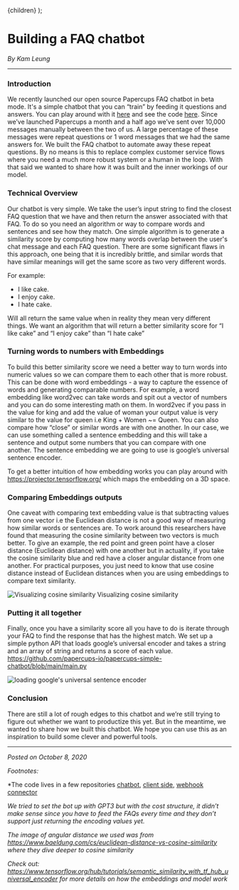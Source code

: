 
  <Layout title="Building a FAQ chatbot">{children}</Layout>
);

# Building a FAQ chatbot

_By Kam Leung_

---

### Introduction

We recently launched our open source Papercups FAQ chatbot in beta mode. It's a simple chatbot that you can “train” by feeding it questions and answers. You can play around with it [here](https://www.papercupsbot.io/bot/demo) and see the code [here](https://github.com/papercups-io/papercups/blob/master/assets/src/components/demo/BotDemo.tsx). Since we’ve launched Papercups a month and a half ago we’ve sent over 10,000 messages manually between the two of us. A large percentage of these messages were repeat questions or 1 word messages that we had the same answers for. We built the FAQ chatbot to automate away these repeat questions. By no means is this to replace complex customer service flows where you need a much more robust system or a human in the loop. With that said we wanted to share how it was built and the inner workings of our model.

### Technical Overview

Our chatbot is very simple. We take the user’s input string to find the closest FAQ question that we have and then return the answer associated with that FAQ. To do so you need an algorithm or way to compare words and sentences and see how they match. One simple algorithm is to generate a similarity score by computing how many words overlap between the user's chat message and each FAQ question. There are some significant flaws in this approach, one being that it is incredibly brittle, and similar words that have similar meanings will get the same score as two very different words.

For example: 

* I like cake.
* I enjoy cake.
* I hate cake.

Will all return the same value when in reality they mean very different things. We want an algorithm that will return a better similarity score for “I like cake” and “I enjoy cake” than “I hate cake”


### Turning words to numbers with Embeddings

To build this better similarity score we need a better way to turn words into numeric values so we can compare them to each other that is more robust. This can be done with word embeddings - a way to capture the essence of words and generating comparable numbers. For example, a word embedding like word2vec can take words and spit out a vector of numbers and you can do some interesting math on them. In word2vec if you pass in the value for king and add the value of woman your output value is very similar to the value for queen i.e King + Women ~= Queen. You can also compare how “close” or similar words are with one another. In our case, we can use something called a sentence embedding and this will take a sentence and output some numbers that you can compare with one another. The sentence embedding we are going to use is google’s universal sentence encoder.

To get a better intuition of how embedding works you can play around with https://projector.tensorflow.org/ which maps the embedding on a 3D space.

### Comparing Embeddings outputs

One caveat with comparing text embedding value is that subtracting values from one vector i.e the Euclidean distance is not a good way of measuring how similar words or sentences are. To work around this researchers have found that measuring the cosine similarity between two vectors is much better. To give an example, the red point and green point have a closer distance (Euclidean distance) with one another but in actuality, if you take the cosine similarity blue and red have a closer angular distance from one another. For practical purposes, you just need to know that use cosine distance instead of Euclidean distances when you are using embeddings to compare text similarity. 


<Box mb={3} textAlign="center">
  <Box mb={2}>
    <Image
      alt="Visualizing cosine similarity"
      src="https://uc35e770b95e8cad58955df2ce33.previews.dropboxusercontent.com/p/thumb/AA_KJuF2lmCy58gE0ERsUwdtNHfmDjSfDqXwOLLO7u0dYngeQMT-Vxg7bF-MS1ZeMu6egYPVcJuvR-41nU4qzwfMf21L69gsqwga8QU--t91YFd26Id2bPiEC8biDT1Duw2aOSk-Rtp-cT_na5AbdRoYHxTy2YbGPf_5Ao_OlvdUawukMszZgN6FJHkvBQZatfd-DAMJcuelkJ7DVC453FdpLdCKlu0mdaq3fkN9N4-OvKWObItcY_Ss5zhTUlSnIxHw6u62svgziEOpVOFmI6v7ePidO3VnST0rVC0tqyZ2uiiXl857E6CWxNHjtFem19HfSwYN-ST6jZLB76Ad5vD7rM6W5rmZ95q51gjBeMVzLeCOGx9F-eJDEs8i5zzO0Yq4UiG-YHkMLHi8_Lc2L9XpqkKjyOPkqseXoYYLOM1J-kjPq3CD-jw2i7s79F8ZHb8/p.png"
    />
  </Box>
  <Text type="secondary">Visualizing cosine similarity</Text>
</Box>

### Putting it all together

Finally, once you have a similarity score all you have to do is iterate through your FAQ to find the response that has the highest match. We set up a simple python API that loads google’s universal encoder and takes a string and an array of string and returns a score of each value. https://github.com/papercups-io/papercups-simple-chatbot/blob/main/main.py 

<Box mb={3} textAlign="center">
  <Box mb={2}>
    <Image
      alt="loading google's universal sentence encoder"
      src="https://uccb0abfe88ac4c6e3b2856744d8.previews.dropboxusercontent.com/p/thumb/AA-bVu7cc0D9I_8IXoOHhTXc7_Dr2JY6jOvlIt9NS73ZMPIPAAmheCqWRxPUqnFQ6QqX_8OFQSW1su8YnSbtClI0UvRSCPI0GoffoJUmeOOOIF4AfL7JsNf-DJ08VM-enSiLlpwY0VisoLKSNNQQAqkKJGaIQJsFM4iLxpuhX5o2HjX31QYtu10HGB7hYvQO7VHNc6LNw5Cb4SW0Ck1meWoVF-3enpOgAJc_XrcCpF-O4pSJXwBVr8Ul-AWpWERTcmgfM5PAibJMSpj5ejt77mn_5kNSQcGW7rgP8-AWxODgMHmbTVt0AWJp4AtDXvsh9q76fttE64fHC6U_kOisu11vVuk7OHSkaQNcphubjB2lqOYEMuUx5Xh1thgdOa4-as0VjvciaY3fKk2S0yLpK9UOH9h_lgIrOFq4ShnGIKfvCHNymJGTKf86DuTWD9fT0ms/p.png"
    />
  </Box>
</Box>

<Box mb={3} textAlign="center">
  <Image
    alt=""
    src="https://uce8b75f0e8efa2dd94524cabc46.previews.dropboxusercontent.com/p/thumb/AA_q6h3lKyZr8HMzd0J9xsoeYvP-M72bu8TFx4LWuFXO2uGtET-FjBHQcwweMOokaQ5pmV9inHrUXCleEuECSTjLOlhkzx-ugYFOGKcQDfIfuhk2YK-NPuRjAMWmfKMUFEeiZ21t-sEMcZA793hCd7DUEw7QlDvHSsu9z2VwPU-O54yRGpQW2AuhnJTE6pDi7O6nPtOudqn5eTtfKDWGxKiABx9_SpTUImuzzP2HfHV-Chz8U7rGVvBFsbNitIp7QbaXInDY705xlO0ViPOVOI1A9DRO-G_iulvm0dOhxqMr0AI2fj7tJpYJetrTRLKARGYU4mzw37WPe2QZuyRUcqMZy1maCNk8X4iAc3QP6GRRVTk7R2fKU7rZLhwPBz9d9uX-ZJtKZe6-SKkNxyA5j3O8tMfDJ-jyjL37H-drHTd52W7HRxUHaH3y_P4bHhRCsY0/p.png"
  />
</Box>

### Conclusion

There are still a lot of rough edges to this chatbot and we’re still trying to figure out whether we want to productize this yet. But in the meantime, we wanted to share how we built this chatbot. We hope you can use this as an inspiration to build some clever and powerful tools.

---

_Posted on October 8, 2020_

*Footnotes:*

*The code lives in a few repositories [chatbot](https://github.com/papercups-io/papercups-simple-chatbot), [client side](https://github.com/papercups-io/papercups/blob/master/assets/src/components/demo/BotDemo.tsx), [webhook connector](https://github.com/papercups-io/webhooks-demo)

*We tried to set the bot up with GPT3 but with the cost structure, it didn’t make sense since you have to feed the FAQs every time and they don’t support just returning the encoding values yet.*

*The image of angular distance we used was from https://www.baeldung.com/cs/euclidean-distance-vs-cosine-similarity where they dive deeper to cosine similarity*

*Check out: https://www.tensorflow.org/hub/tutorials/semantic_similarity_with_tf_hub_universal_encoder for more details on how the embeddings and model work*